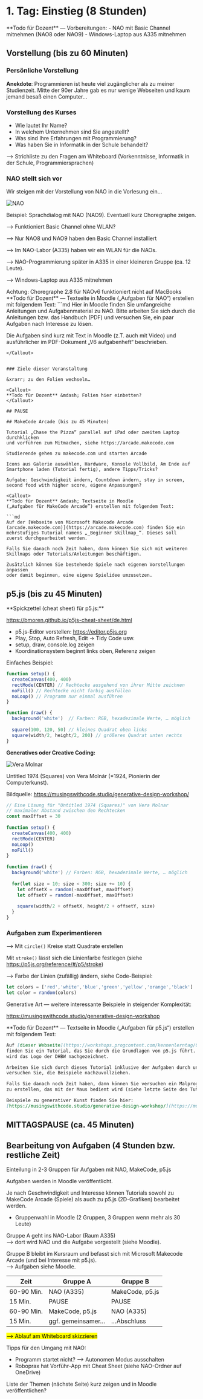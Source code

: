 
# 1. Tag: Einstieg (8 Stunden)

<Callout>
**Todo für Dozent** &mdash; Vorbereitungen:
- NAO mit Basic Channel mitnehmen (NAO8 oder NAO9)
- Windows-Laptop aus A335 mitnehmen
</Callout>

## Vorstellung (bis zu 60 Minuten)

### Persönliche Vorstellung

<MyIntro/>

**Anekdote**: Programmieren ist heute viel zugänglicher als zu meiner Studienzeit. Mitte der 90er Jahre gab es nur wenige Webseiten und kaum jemand besaß einen Computer…

### Vorstellung des Kurses

- Wie lautet Ihr Name?
- In welchem Unternehmen sind Sie angestellt?
- Was sind Ihre Erfahrungen mit Programmierung?
- Was haben Sie in Informatik in der Schule behandelt?

⟶ Strichliste zu den Fragen am Whiteboard
(Vorkenntnisse, Informatik in der Schule, Programmiersprachen)

### NAO stellt sich vor

Wir steigen mit der Vorstellung von NAO in die Vorlesung ein…

![NAO](/images/praesi/nao.png)

Beispiel: Sprachdialog mit NAO (NAO9). Eventuell kurz Choregraphe zeigen.

⟶ Funktioniert Basic Channel ohne WLAN?

⟶ Nur NAO8 und NAO9 haben den Basic Channel installiert

⟶ Im NAO-Labor (A335) haben wir ein WLAN für die NAOs.

⟶ NAO-Programmierung später in A335 in einer kleineren Gruppe (ca. 12 Leute).

⟶ Windows-Laptop aus A335 mitnehmen

<Callout type="warning">
Achtung: Choregraphe 2.8 für NAOv6 funktioniert nicht auf MacBooks
</Callout>


<Callout>
**Todo für Dozent** &mdash; Textseite in Moodle 
(„Aufgaben für NAO“) erstellen mit folgendem Text:
```md
Hier in Moodle finden Sie umfangreiche Anleitungen und Aufgabenmaterial
zu NAO. Bitte arbeiten Sie sich durch die Anleitungen bzw. das Handbuch (PDF)
und versuchen Sie, ein paar Aufgaben nach Interesse zu lösen.

Die Aufgaben sind kurz mit Text in Moodle (z.T. auch mit Video) 
und ausführlicher im PDF-Dokument „V6 aufgabenheft“ beschrieben.
```
</Callout>


### Ziele dieser Veranstaltung

&xrarr; zu den Folien wechseln…

<Callout>
**Todo für Dozent** &mdash; Folien hier einbetten?
</Callout>

## PAUSE

## MakeCode Arcade (bis zu 45 Minuten)

Tutorial „Chase the Pizza“ parallel auf iPad oder zweitem Laptop durchklicken 
und vorführen zum Mitmachen, siehe https://arcade.makecode.com

Studierende gehen zu makecode.com und starten Arcade

Icons aus Galerie auswählen, Hardware, Konsole Vollbild, Am Ende auf Smartphone laden (Tutorial fertig), andere Tipps/Tricks? 

Aufgabe: Geschwindigkeit ändern, Countdown ändern, stay in screen, second food with higher score, eigene Anpassungen? 

<Callout>
**Todo für Dozent** &mdash; Textseite in Moodle 
(„Aufgaben für MakeCode Arcade”) erstellen mit folgendem Text:

```md
Auf der [Webseite von Microsoft Makecode Arcade 
(arcade.makecode.com)](https://arcade.makecode.com) finden Sie ein 
mehrstufiges Tutorial namens „_Beginner Skillmap_“. Dieses soll 
zuerst durchgearbeitet werden.

Falls Sie danach noch Zeit haben, dann können Sie sich mit weiteren 
Skillmaps oder Tutorials/Anleitungen beschäftigen.

Zusätzlich können Sie bestehende Spiele nach eigenen Vorstellungen anpassen 
oder damit beginnen, eine eigene Spielidee umzusetzen.
```
</Callout>

## p5.js (bis zu 45 Minuten)

<Callout>
**Spickzettel (cheat sheet) für p5.js:** 

https://bmoren.github.io/p5js-cheat-sheet/de.html
</Callout>


- p5.js-Editor vorstellen: https://editor.p5js.org
- Play, Stop, Auto Refresh, Edit -> Tidy Code usw.
- setup, draw, console.log zeigen
- Koordinationsystem beginnt links oben, Referenz zeigen 

Einfaches Beispiel: 

```js
function setup() {
  createCanvas(400, 400)
  rectMode(CENTER) // Rechtecke ausgehend von ihrer Mitte zeichnen
  noFill() // Rechtecke nicht farbig ausfüllen
  noLoop() // Programm nur einmal ausführen
}

function draw() {
  background('white')  // Farben: RGB, hexadezimale Werte, … möglich
  
  square(100, 120, 50) // kleines Quadrat oben links
  square(width/2, height/2, 200) // größeres Quadrat unten rechts
}
```

**Generatives oder Creative Coding:**

![Vera Molnar](/images/praesi/vera_molnar_squares.png)

Untitled 1974 (Squares) von Vera Molnár (*1924, Pionierin der Computerkunst).

Bildquelle: https://musingswithcode.studio/generative-design-workshop/ 

```js
// Eine Lösung für "Untitled 1974 (Squares)" von Vera Molnar
// maximaler Abstand zwischen den Rechtecken
const maxOffset = 30
  
function setup() {
  createCanvas(400, 400)
  rectMode(CENTER)
  noLoop()
  noFill()
}
  
function draw() {
  background('white') // Farben: RGB, hexadezimale Werte, … möglich
  
  for(let size = 10; size < 300; size += 10) {
    let offsetX = random(-maxOffset, maxOffset)
    let offsetY = random(-maxOffset, maxOffset)
  
    square(width/2 + offsetX, height/2 + offsetY, size)
  }
}
```


### Aufgaben zum Experimentieren

⟶ Mit `circle()` Kreise statt Quadrate erstellen

Mit `stroke()` lässt sich die Linienfarbe festlegen 
(siehe https://p5js.org/reference/#/p5/stroke)

⟶ Farbe der Linien (zufällig) ändern, siehe Code-Beispiel:

```js
let colors = ['red','white','blue','green','yellow','orange','black']
let color = random(colors)
```

Generative Art — weitere interessante Beispiele in steigender Komplexität:

https://musingswithcode.studio/generative-design-workshop


<Callout>
**Todo für Dozent** &mdash; Textseite in Moodle 
(„Aufgaben für p5.js“) erstellen mit folgendem Text:

```md
Auf [dieser Webseite](https://workshops.progcontent.com/kennenlerntag/02-basics) 
finden Sie ein Tutorial, das Sie durch die Grundlagen von p5.js führt. Dabei 
wird das Logo der DHBW nachgezeichnet.

Arbeiten Sie sich durch dieses Tutorial inklusive der Aufgaben durch und 
versuchen Sie, die Beispiele nachzuvollziehen. 

Falls Sie danach noch Zeit haben, dann können Sie versuchen ein Malprogramm
zu erstellen, das mit der Maus bedient wird (siehe letzte Seite des Tutorials).

Beispiele zu generativer Kunst finden Sie hier: 
[https://musingswithcode.studio/generative-design-workshop/](https://musingswithcode.studio/generative-design-workshop/)
```
</Callout>

## MITTAGSPAUSE (ca. 45 Minuten)

## Bearbeitung von Aufgaben (4 Stunden bzw. restliche Zeit)

Einteilung in 2-3 Gruppen für Aufgaben mit NAO, MakeCode, p5.js

<Callout>
Aufgaben werden in Moodle veröffentlicht.

Je nach Geschwindigkeit und Interesse können Tutorials sowohl zu 
MakeCode Arcade (Spiele) als auch zu p5.js (2D-Grafiken) bearbeitet werden.
</Callout>

- Gruppenwahl in Moodle (2 Gruppen, 3 Gruppen wenn mehr als 30 Leute)

Gruppe A geht ins NAO-Labor (Raum A335) \
⟶ dort wird NAO und die Aufgabe vorgestellt (siehe Moodle).

Gruppe B bleibt im Kursraum und befasst sich mit Microsoft Makecode Arcade 
(und bei Interesse mit p5.js). \
⟶ Aufgaben siehe Moodle. 

| Zeit       | Gruppe A          | Gruppe B         |
|------------|-------------------|------------------|
| 60-90 Min. | NAO (A335)        | MakeCode, p5.js  |
| 15 Min.    | PAUSE             | PAUSE            |
| 60-90 Min. | MakeCode, p5.js   | NAO (A335)       |
| 15 Min.    | ggf. gemeinsamer… | …Abschluss       |

<mark>&xrarr; Ablauf am Whiteboard skizzieren</mark>

Tipps für den Umgang mit NAO:

- Programm startet nicht? --> Autonomen Modus ausschalten
- Roboprax hat Vorführ-App mit Cheat Sheet (siehe NAO-Ordner auf OneDrive)

<Callout>
Liste der Themen (nächste Seite) kurz zeigen und in Moodle veröffentlichen?
</Callout>
